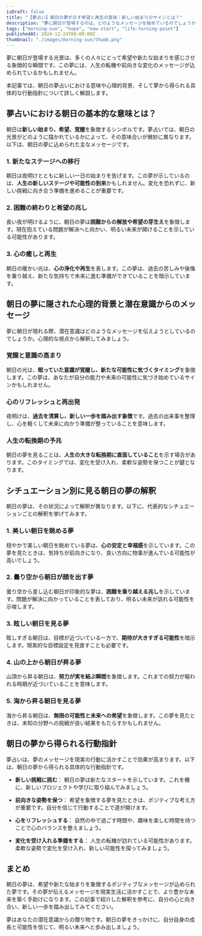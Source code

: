 ```yaml
---
isDraft: false
title: "【夢占い】朝日の夢が示す希望と再生の意味｜新しい始まりのサインとは？"
description: "夢に朝日が登場するのは、どのようなメッセージを秘めているのでしょうか？朝日の夢占いでは、新しい始まりや希望、再生の象徴として解釈されることが多く、その背景や心理的意味について詳しく解説します。"
tags: ["morning-sun", "hope", "new-start", "life-turning-point"]
publishedAt: 2024-12-24T08:00:00Z
thumbnail: "./images/morning-sun/thumb.png"
---
```


夢に朝日が登場する光景は、多くの人々にとって希望や新たな始まりを感じさせる象徴的な瞬間です。この夢には、人生の転機や前向きな変化のメッセージが込められているかもしれません。

本記事では、朝日の夢占いにおける意味や心理的背景、そして夢から得られる具体的な行動指針について詳しく解説します。

<TableOfContents />

<AdUnit />

## 夢占いにおける朝日の基本的な意味とは？

朝日は<strong>新しい始まり、希望、覚醒</strong>を象徴するシンボルです。夢占いでは、朝日の光景がどのように描かれているかによって、その意味合いが微妙に異なります。以下は、朝日の夢に込められた主なメッセージです。

### 1. 新たなステージへの移行

朝日は夜明けとともに新しい一日の始まりを告げます。この夢が示しているのは、<strong>人生の新しいステージや可能性の到来</strong>かもしれません。変化を恐れずに、新しい挑戦に向き合う準備を進めることが重要です。

### 2. 困難の終わりと希望の兆し

長い夜が明けるように、朝日の夢は<strong>困難からの解放や希望の芽生え</strong>を象徴します。現在抱えている問題が解決へと向かい、明るい未来が開けることを示している可能性があります。

### 3. 心の癒しと再生

朝日の暖かい光は、**心の浄化や再生**を表します。この夢は、過去の苦しみや後悔を乗り越え、新たな気持ちで未来に進む準備ができていることを暗示しています。

<AdUnit />

## 朝日の夢に隠された心理的背景と潜在意識からのメッセージ

夢に朝日が現れる際、潜在意識はどのようなメッセージを伝えようとしているのでしょうか。心理的な視点から解釈してみましょう。

### 覚醒と意識の高まり

朝日の光は、**眠っていた意識が覚醒し、新たな可能性に気づくタイミング**を象徴します。この夢は、あなたが自分の能力や未来の可能性に気づき始めているサインかもしれません。

### 心のリフレッシュと再出発

夜明けは、**過去を清算し、新しい一歩を踏み出す象徴**です。過去の出来事を整理し、心を軽くして未来に向かう準備が整っていることを意味します。

### 人生の転換期の予兆

朝日の夢を見ることは、**人生の大きな転換期に直面していること**を示す場合があります。このタイミングでは、変化を受け入れ、柔軟な姿勢を保つことが鍵となります。

<AdUnit />

## シチュエーション別に見る朝日の夢の解釈

朝日の夢は、その状況によって解釈が異なります。以下に、代表的なシチュエーションごとの解釈を挙げてみます。

### 1. 美しい朝日を眺める夢

穏やかで美しい朝日を眺めている夢は、<strong>心の安定と幸福感</strong>を示しています。この夢を見たときは、気持ちが前向きになり、良い方向に物事が進んでいる可能性が高いでしょう。

### 2. 曇り空から朝日が顔を出す夢

曇り空から差し込む朝日が印象的な夢は、**困難を乗り越える兆し**を示しています。問題が解決に向かっていることを表しており、明るい未来が訪れる可能性を示唆します。

### 3. 眩しい朝日を見る夢

眩しすぎる朝日は、目標が近づいている一方で、**期待が大きすぎる可能性**を暗示します。現実的な目標設定を見直すことも必要です。

### 4. 山の上から朝日が昇る夢

山頂から昇る朝日は、<strong>努力が実を結ぶ瞬間</strong>を象徴します。これまでの努力が報われる時期が近づいていることを意味します。

### 5. 海から昇る朝日を見る夢

海から昇る朝日は、**無限の可能性と未来への希望**を象徴します。この夢を見たときは、未知の分野への挑戦が良い結果をもたらすかもしれません。

<AdUnit />

## 朝日の夢から得られる行動指針

夢占いは、夢のメッセージを現実の行動に活かすことで効果が高まります。以下は、朝日の夢から得られる具体的な行動指針です。

- <strong>新しい挑戦に挑む</strong>：
  朝日の夢は新たなスタートを示しています。これを機に、新しいプロジェクトや学びに取り組んでみましょう。

- <strong>前向きな姿勢を保つ</strong>：
  希望を象徴する夢を見たときは、ポジティブな考え方が重要です。自分を信じて行動することで道が開けます。

- <strong>心をリフレッシュする</strong>：
  自然の中で過ごす時間や、趣味を楽しむ時間を持つことで心のバランスを整えましょう。

- <strong>変化を受け入れる準備をする</strong>：
  人生の転機が訪れている可能性があります。柔軟な姿勢で変化を受け入れ、新しい可能性を探ってみましょう。

<AdUnit />

## まとめ

朝日の夢は、希望や新たな始まりを象徴するポジティブなメッセージが込められた夢です。その夢が伝えるメッセージを現実生活に活かすことで、より豊かな未来を築く手助けになります。この記事で紹介した解釈を参考に、自分の心と向き合い、新しい一歩を踏み出してみてください。

夢はあなたの潜在意識からの贈り物です。朝日の夢をきっかけに、自分自身の成長と可能性を信じて、明るい未来へと歩み出しましょう。
